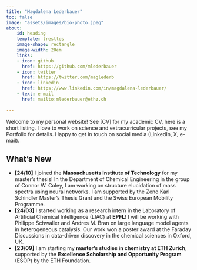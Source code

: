 ```yaml
---
title: "Magdalena Lederbauer"
toc: false
image: "assets/images/bio-photo.jpeg"
about:
    id: heading
    template: trestles
    image-shape: rectangle
    image-width: 20em
    links:
    - icon: github
      href: https://github.com/mlederbauer
    - icon: twitter
      href: https://twitter.com/maglederb
    - icon: linkedin
      href: https://www.linkedin.com/in/magdalena-lederbauer/
    - text: e-mail
      href: mailto:mlederbauer@ethz.ch
 
---
```



:::{#heading}

Welcome to my personal website!
See [CV] for my academic CV, here is a short listing. I love to work on science and extracurricular projects, see my Portfolio for details. Happy to get in touch on social media (LinkedIn, X, e-mail).

:::



## What's New

* **[24/10]** I joined the **Massachusetts Institute of Technology** for my master's thesis! In the Department of Chemical Engineering in the group of Connor W. Coley, I am working on structure elucidation of mass spectra using neural networks. I am supported by the Zeno Karl Schindler Master's Thesis Grant and the Swiss European Mobility Programme.
* **[24/03]** I started working as a research intern in the Laboratory of Artificial Chemical Intelligence (LIAC) at **EPFL**! I will be working with Philippe Schwaller and Andres M. Bran on large language model agents in
heterogeneous catalysis. Our work won a poster award at the Faraday Discussions in data-driven discovery in the chemical sciences in Oxford, UK.
* **[23/09]** I am starting my **master's studies in chemistry at ETH Zurich**, supported by the **Excellence Scholarship and Opportunity Program** (ESOP) by the ETH Foundation.
